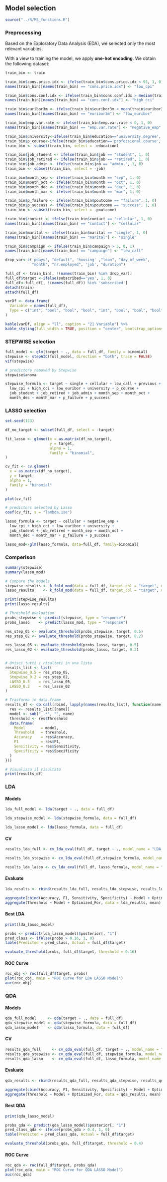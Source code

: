 ## Model selection

```r
source("../R/MS_functions.R")
```


### Preprocessing
Based on the Exploratory Data Analysis (EDA), we selected only the most relevant variables.

With a view to training the model, we apply **one-hot encoding**. We obtain the following dataset:

```r
train_bin <- train

train_bin$cons.price.idx <- ifelse(train_bin$cons.price.idx < 93, 1, 0)
names(train_bin)[names(train_bin) == "cons.price.idx"] <- "low_cpi"

train_bin$cons.conf.idx <- ifelse(train_bin$cons.conf.idx > median(train$cons.conf.idx), 1, 0)
names(train_bin)[names(train_bin) == "cons.conf.idx"] <- "high_cci"

train_bin$euribor3m <- ifelse(train_bin$euribor3m < mean(train$euribor3m), 1, 0)
names(train_bin)[names(train_bin) == "euribor3m"] <- "low_euribor"

train_bin$emp.var.rate <- ifelse(train_bin$emp.var.rate < 0, 1, 0)
names(train_bin)[names(train_bin) == "emp.var.rate"] <- "negative_emp"

train_bin$university<-ifelse(train_bin$education=='university.degree', 1, 0)
train_bin$p_course<-ifelse(train_bin$education=='professional.course', 1, 0)
train_bin <- subset(train_bin, select = -education)

train_bin$job_student <- ifelse(train_bin$job == "student", 1, 0)
train_bin$job_retired <- ifelse(train_bin$job == "retired", 1, 0)
train_bin$job_admin <- ifelse(train_bin$job == "admin.", 1, 0)
train_bin <- subset(train_bin, select = -job)

train_bin$month_sep <- ifelse(train_bin$month == "sep", 1, 0)
train_bin$month_oct <- ifelse(train_bin$month == "oct", 1, 0)
train_bin$month_dec <- ifelse(train_bin$month == "dec", 1, 0)
train_bin$month_mar <- ifelse(train_bin$month == "mar", 1, 0)

train_bin$p_failure <- ifelse(train_bin$poutcome == "failure", 1, 0)
train_bin$p_success <- ifelse(train_bin$poutcome == "success", 1, 0)
train_bin <- subset(train_bin, select = -poutcome)

train_bin$contact <- ifelse(train_bin$contact == "cellular", 1, 0)
names(train_bin)[names(train_bin) == "contact"] <- "cellular"

train_bin$marital <- ifelse(train_bin$marital == "single", 1, 0)
names(train_bin)[names(train_bin) == "marital"] <- "single"

train_bin$campaign <- ifelse(train_bin$campaign > 5, 0, 1)
names(train_bin)[names(train_bin) == "campaign"] <- "low_call"

```

```r
drop_var<-c('pdays', "default", 'housing' ,"loan", "day_of_week", 
            "month", "nr.employed", 'job', "duration")

full_df <- train_bin[, !(names(train_bin) %in% drop_var)]
full_df$target <-ifelse(subscribed=='yes', 1, 0)
full_df<-full_df[, !(names(full_df)) %in% 'subscribed']
detach(train)
attach(full_df)
```

```r
varDf <- data.frame(
  Variable = names(full_df),
  Type = c("int", "bool", "bool", "bool", "int", "bool", "bool", "bool", "bool", "bool", "bool", "bool", "bool", "bool", "bool", "bool", "bool", "bool", "bool", "bool", "bool")
)

kable(varDf, align = "ll", caption = "21 Variable") %>%
kable_styling(full_width = TRUE, position = "center", bootstrap_options = "striped")
```

### STEPWISE selection

```r
full_model <- glm(target ~ ., data = full_df, family = binomial)
stepwise <- stepAIC(full_model, direction = "both", trace = FALSE)
vif(stepwise)

# predictore removed by Stepwise
stepwise$anova

stepwise_formula <- target ~ single + cellular + low_call + previous + negative_emp + 
  low_cpi + high_cci + low_euribor + university + p_course + 
  job_student + job_retired + job_admin + month_sep + month_oct + 
  month_dec + month_mar + p_failure + p_success
```

### LASSO selection
```r
set.seed(123)

df_no_target <- subset(full_df, select = -target)

fit_lasso <- glmnet(x = as.matrix(df_no_target),
                    y = target,
                    alpha = 1,
                    family = "binomial",
)

cv_fit <- cv.glmnet(
  x = as.matrix(df_no_target),
  y = target,
  alpha = 1,
  family = "binomial"
)

plot(cv_fit)

# predictors selected by Lasso
coef(cv_fit, s = "lambda.1se")

lasso_formula <- target ~ cellular + negative_emp + 
  low_cpi + high_cci + low_euribor + university + 
  job_student + job_retired + month_sep + month_oct + 
  month_dec + month_mar + p_failure + p_success

lasso_mod<-glm(lasso_formula, data=full_df, family=binomial)
```

### Comperison
```r
summary(stepwise)
summary(lasso_mod)

# Compare the models
stepwise_results <- k_fold_mod(data = full_df, target_col = "target", model_formula = stepwise)
lasso_results    <- k_fold_mod(data = full_df, target_col = "target", model_formula = lasso_mod)

print(stepwise_results)
print(lasso_results)

# Threshold evaluation
probs_stepwise <- predict(stepwise, type = "response")
probs_lasso    <- predict(lasso_mod, type = "response")

res_step_05 <- evaluate_threshold(probs_stepwise, target, 0.5)
res_step_02 <- evaluate_threshold(probs_stepwise, target, 0.2)

res_lasso_05 <- evaluate_threshold(probs_lasso, target, 0.5)
res_lasso_02 <- evaluate_threshold(probs_lasso, target, 0.2)


# Unisci tutti i risultati in una lista
results_list <- list(
  Stepwise_0.5 = res_step_05,
  Stepwise_0.2 = res_step_02,
  LASSO_0.5    = res_lasso_05,
  LASSO_0.2    = res_lasso_02
)

# Trasforma in data.frame
results_df <- do.call(rbind, lapply(names(results_list), function(name) {
  res <- results_list[[name]]
  model <- sub("_.*", "", name)
  threshold <- res$Threshold
  data.frame(
    Model       = model,
    Threshold   = threshold,
    Accuracy    = res$Accuracy,
    F1          = res$F1,
    Sensitivity = res$Sensitivity,
    Specificity = res$Specificity
  )
}))

# Visualizza il risultato
print(results_df)

```


### LDA

#### Models
```r
lda_full_model <- lda(target ~ ., data = full_df)

lda_stepwise_model <- lda(stepwise_formula, data = full_df)

lda_lasso_model <- lda(lasso_formula, data = full_df)
```

#### CV
```r
results_lda_full <- cv_lda_eval(full_df, target ~ ., model_name = "LDA_Full", k = 10)

results_lda_stepwise <- cv_lda_eval(full_df,stepwise_formula, model_name = "LDA_Stepwise", k = 10)

results_lda_lasso <- cv_lda_eval(full_df, lasso_formula, model_name = "LDA_LASSO", k = 10)
```

#### Evaluate

```r
lda_results <- rbind(results_lda_full, results_lda_stepwise, results_lda_lasso)

aggregate(cbind(Accuracy, F1, Sensitivity, Specificity) ~ Model + Optimized_For, data = lda_results, mean)
aggregate(Threshold ~ Model + Optimized_For, data = lda_results, mean)
```


#### Best LDA

```r
print(lda_lasso_model)

probs <- predict(lda_lasso_model)$posterior[, "1"]
pred_class <- ifelse(probs > 0.16, 1, 0)
table(Predicted = pred_class, Actual = full_df$target)

evaluate_threshold(probs, full_df$target, threshold = 0.16)
```

#### ROC Curve

```r
roc_obj <- roc(full_df$target, probs)
plot(roc_obj, main = "ROC Curve for LDA LASSO Model")
auc(roc_obj)
```


### QDA

#### Models
```r
qda_full_model     <- qda(target ~ ., data = full_df)
qda_stepwise_model <- qda(stepwise_formula, data = full_df)
qda_lasso_model    <- qda(lasso_formula, data = full_df)
```

#### CV
```r
results_qda_full     <- cv_qda_eval(full_df, target ~ ., model_name = "QDA_Full", k = 10)
results_qda_stepwise <- cv_qda_eval(full_df, stepwise_formula, model_name = "QDA_Stepwise", k = 10)
results_qda_lasso    <- cv_qda_eval(full_df, lasso_formula, model_name = "QDA_LASSO", k = 10)
```

#### Evaluate
```r
qda_results <- rbind(results_qda_full, results_qda_stepwise, results_qda_lasso)

aggregate(cbind(Accuracy, F1, Sensitivity, Specificity) ~ Model + Optimized_For, data = qda_results, mean)
aggregate(Threshold ~ Model + Optimized_For, data = qda_results, mean)
```

#### Best QDA
```r
print(qda_lasso_model)

probs_qda <- predict(qda_lasso_model)$posterior[, "1"]
pred_class_qda <- ifelse(probs_qda > 0.4, 1, 0)
table(Predicted = pred_class_qda, Actual = full_df$target)

evaluate_threshold(probs_qda, full_df$target, threshold = 0.4)
```

#### ROC Curve
```r
roc_qda <- roc(full_df$target, probs_qda)
plot(roc_qda, main = "ROC Curve for QDA LASSO Model")
auc(roc_qda)
```
